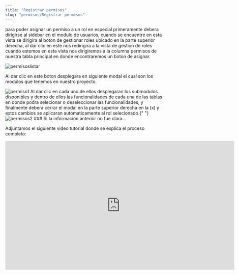 ```yaml
---
title: "Registrar permisos"
slug: "permisos/Registrar-permisos"
---
```



<Tabs>
  <TabItem label="Endpoint">
    <ApiEndpoint url={`${API_BASE_URL}admin/permisos`} />

  </TabItem>
</Tabs>

para poder asignar un permiso a un rol en especial primeramente debera dirigirse al sidebar en el modulo de usuarios, cuando se encuentre en esta vista se dirigira al boton de gestionar roles ubicado en la parte superior derecha, al dar clic en este nos redirigira a la vista de gestion de roles cuando estemos en esta vista nos dirigiremos a la columna permisos de nuestra tabla principal en donde encontraremos un boton de asignar.

<Image src={permisoslistar} alt="permisoslistar" width={3148} height={2270} />

Al dar clic en este boton  desplegara en siguiente modal el cual son los modulos que tenemos en nuestro proyecto.

<Image src={permiso1} alt="permiso1" width={3148} height={2270} />
Al dar clic en cada uno de ellos desplegaran los submodulos disponibles y dentro
de ellos las funcionalidades de cada una de las tablas en donde podra selecionar
o deseleccionar las funcionalidades, y finalmente debera cerrar el modal en la parte
superior derecha en la (x) y estos cambios se aplicaran automaticamente al rol selecionado.{" "}

<Image src={permisos2} alt="permisos2" width={3148} height={2270} />
### Si la información anterior no fue clara...

Adjuntamos el siguiente video tutorial donde se explica el proceso completo:

<div style={{ display: "flex", justifyContent: "center" }}>
  <iframe
    width="720"
    height="405"
    src="https://www.youtube.com/embed/bvOn8CBuxe4"
    title="Tutorial"
    frameBorder="0"
    allow="accelerometer; autoplay; clipboard-write; encrypted-media; gyroscope; picture-in-picture"
    allowFullScreen
  ></iframe>
</div>
